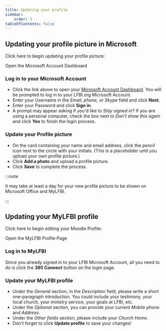 ```yaml
---
title: Updating your profile
sidebar:
    order: 3
tableOfContents: false
---
```



## Updating your profile picture in Microsoft

Click here to begin updating your profile picture:

<LinkButton target="_blank" href="https://myaccount.microsoft.com/">Open the Microsoft Account Dashboard</LinkButton>

### Log in to your Microsoft Account

- Click the link above to open your [Microsoft Account Dashboard](https://myaccount.microsoft.com/). You will be prompted to log in to your LFBI.org Microsoft Account.
- Enter your Username in the *Email, phone, or Skype* field and click **Next**.
- Enter your Password and click **Sign in**.
- A prompt may appear asking if you'd like to *Stay signed in*? If you are using a personal computer, check the box next to *Don't show this again* and click **Yes** to finish the login process.

### Update your Profile picture

- On the card containing your name and email address, click the *pencil* icon next to the circle with your initials.
(This is a placeholder until you upload your own profile picture.)
- Click **Add a photo** and upload a profile picture.
- Click **Save** to complete the process.

:::note

It may take at least a day for your new profile picture to be shown on Microsoft Office and MyLFBI.

:::

## Updating your MyLFBI profile

Click here to begin editing your Moodle Profile: 

<LinkButton target="_blank" href="https://mylfbi.org/user/edit.php">Open the MyLFBI Profile Page</LinkButton>

### Log in to MyLFBI

Since you already signed in to your LFBI Microsoft Account, all you need to do is click the **365 Connect** button on the login page.

### Update your MyLFBI profile

- Under the *General* section, in the *Description* field, please write a short one-paragraph introduction. 
You could include your testimony, your local church, your ministry service, your goals at LFBI, etc.
- Under the *Optional* section, you can provide your current *Mobile phone* and *Address*.
- Under the *Other fields* section, please include your *Church Home*.
- Don't forget to click **Update profile** to save your changes!
